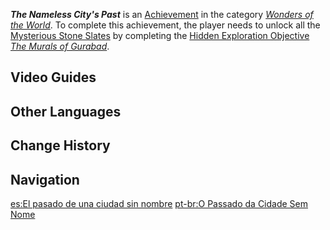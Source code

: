 {{Achievement Infobox
|id           = 81293
|order id     = 1279
|category     = Wonders of the World
|description  = The murals within the temple of Gurabad speak of a glorious bygone age...
|requirements = Complete ''[[The Murals of Gurabad]]'' by unlocking all the [[Mysterious Stone Slate]]s.
|primogems    = 5
|tracking     = 
|topic        = 
|type         = Exploration
|hidden       = 1
}}
'''''The Nameless City's Past''''' is an [[Achievement]] in the category ''[[Wonders of the World]]''. To complete this achievement, the player needs to unlock all the [[Mysterious Stone Slate]]s by completing the [[Hidden Exploration Objective]] ''[[The Murals of Gurabad]]''.
<!--
==Gameplay Notes==
*

==Trivia==
*

==Gallery==
{{Preview
|size=300px
|file=
|caption=
}}
-->
==Video Guides==
{{EVT
|video1   = https://youtu.be/GdTIFKJ783Y
|caption1 = The Nameless City's Past Achievement Guide
}}

==Other Languages==
{{Other Languages
|en      = The Nameless City's Past
|zhs     = 无名之城的过往
|zhs_rm  = Wúmíng zhī Chéng de Guòwǎng
|zht     = 無名之城的過往
|zht_rm  = Wúmíng zhī Chéng de Guòwǎng
|zh_tl   = 
|ja      = 名もなき城の過去
|ja_rm   = Na mo Naki Shiro no Kako
|ja_tl   = The Nameless Castle's Past
|ko      = 이름 없는 성의 과거
|ko_rm   = Ireum Eomneun Seong-ui Gwageo
|ko_tl   = The Past of the Nameless Castle
|es      = El pasado de una ciudad sin nombre
|es_tl   = A Nameless City's Past
|fr      = Le passé de la ville sans nom
|fr_tl   = The Nameless City's Past
|ru      = Прошлое безымянного города
|ru_tl   = The Nameless City's Past
|th      = อดีตของเมืองไร้นาม
|th_rm   = 
|th_tl   = 
|vi      = Quá Khứ Thành Vô Danh
|vi_tl   = The Nameless City's Past
|de      = Die Vergangenheit der namenlosen Stadt
|de_tl   = The Past of the Nameless City
|id      = Masa Lalu Kota Tak Bernama
|id_tl   = The Nameless City's Past
|pt      = O Passado da Cidade Sem Nome
|pt_tl   = The Nameless City's Past
|tr      = İsimsiz Şehrin Geçmişi
|tr_tl   = The Nameless City's Past
|it      = Il passato della città senza nome
|it_tl   = The Nameless City's Past
}}

==Change History==
{{Change History|3.4}}
<!--
==References==
{{Reflist}}
-->
==Navigation==
{{Achievement Navbox}}

[[es:El pasado de una ciudad sin nombre]]
[[pt-br:O Passado da Cidade Sem Nome]]